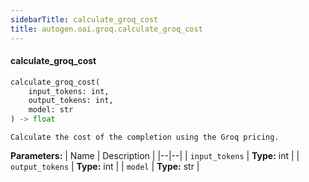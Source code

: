 ```yaml
---
sidebarTitle: calculate_groq_cost
title: autogen.oai.groq.calculate_groq_cost
---
```


<code class="doc-symbol doc-symbol-heading doc-symbol-function"></code>
#### calculate_groq_cost

```python
calculate_groq_cost(
    input_tokens: int,
    output_tokens: int,
    model: str
) -> float
```

    Calculate the cost of the completion using the Groq pricing.

<b>Parameters:</b>
| Name | Description |
|--|--|
| `input_tokens` | **Type:** int |
| `output_tokens` | **Type:** int |
| `model` | **Type:** str |

<br />